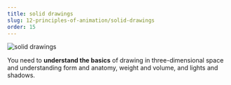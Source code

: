 ```yaml
---
title: solid drawings
slug: 12-principles-of-animation/solid-drawings
order: 15
---
```


<SlideTemplate title="solid drawings">

![solid drawings](/gif/solidDrawings.gif)

You need to **understand the basics** of drawing in three-dimensional space and
understanding form and anatomy, weight and volume, and lights and shadows.

</SlideTemplate>
